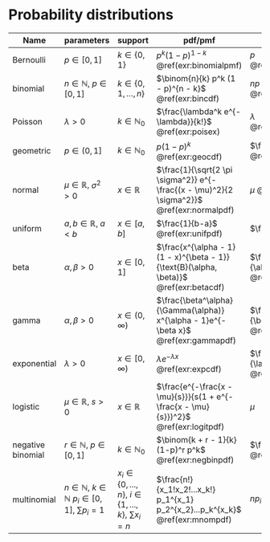 # Probability distributions


Name | parameters | support | pdf/pmf | mean | variance
--- | --- | --- | --- | --- | ---
Bernoulli | $p \in [0,1]$ | $k \in \{0,1\}$ | $p^k (1 - p)^{1 - k}$ <br> \@ref(exr:binomialpmf) | $p$ <br> \@ref(exr:Bernev) |  $p(1-p)$ <br> \@ref(exr:Bernev)
binomial |$n \in \mathbb{N}$, $p \in [0,1]$| $k \in \{0,1,\dots,n\}$ | $\binom{n}{k} p^k (1 - p)^{n - k}$ <br> \@ref(exr:bincdf) |$np$ <br> \@ref(exr:binomev) |  $np(1-p)$ <br> \@ref(exr:binomev)
Poisson |$\lambda > 0$| $k \in \mathbb{N}_0$ | $\frac{\lambda^k e^{-\lambda}}{k!}$ <br> \@ref(exr:poisex) |  $\lambda$ <br> \@ref(exr:poisev) | $\lambda$ <br> \@ref(exr:poisev)
geometric | $p \in (0,1]$ | $k \in \mathbb{N}_0$ | $p(1-p)^k$ <br> \@ref(exr:geocdf) | $\frac{1 - p}{p}$ <br> \@ref(exr:geoev)| $\frac{1 - p}{p^2}$ <br> \@ref(exr:geovar)
normal |$\mu \in \mathbb{R}$, $\sigma^2 > 0$ | $x \in \mathbb{R}$ |$\frac{1}{\sqrt{2 \pi \sigma^2}} e^{-\frac{(x - \mu)^2}{2 \sigma^2}}$ <br> \@ref(exr:normalpdf) | $\mu$ \@ref(exr:normev) | $\sigma^2$ \@ref(exr:normev)
uniform |$a,b \in \mathbb{R}$, $a < b$| $x \in [a,b]$ | $\frac{1}{b-a}$ <br> \@ref(exr:unifpdf) | $\frac{a+b}{2}$ | $\frac{(b-a)^2}{12}$
beta |$\alpha,\beta > 0$| $x \in [0,1]$ | $\frac{x^{\alpha - 1} (1 - x)^{\beta - 1}}{\text{B}(\alpha, \beta)}$ <br> \@ref(exr:betacdf) | $\frac{\alpha}{\alpha + \beta}$ \@ref(exr:betaev)| $\frac{\alpha \beta}{(\alpha + \beta)^2(\alpha + \beta + 1)}$ \@ref(exr:betaev)
gamma |$\alpha,\beta > 0$| $x \in (0, \infty)$ | $\frac{\beta^\alpha}{\Gamma(\alpha)} x^{\alpha - 1}e^{-\beta x}$  <br> \@ref(exr:gammapdf) |$\frac{\alpha}{\beta}$ <br> \@ref(exr:gammaev) | $\frac{\alpha}{\beta^2}$ <br> \@ref(exr:gammaev)
exponential |$\lambda > 0$| $x \in [0, \infty)$ | $\lambda e^{-\lambda x}$ <br> \@ref(exr:expcdf) |$\frac{1}{\lambda}$ <br> \@ref(exr:expev)   |$\frac{1}{\lambda^2}$ <br> \@ref(exr:expev)
logistic |$\mu \in \mathbb{R}$, $s > 0$| $x \in \mathbb{R}$ | $\frac{e^{-\frac{x - \mu}{s}}}{s(1 + e^{-\frac{x - \mu}{s}})^2}$ <br> \@ref(exr:logitpdf) | $\mu$ | $\frac{s^2 \pi^2}{3}$
negative binomial |$r \in \mathbb{N}$, $p \in [0,1]$| $k \in \mathbb{N}_0$ | $\binom{k + r - 1}{k}(1-p)^r p^k$ <br> \@ref(exr:negbinpdf) | $\frac{rp}{1 - p}$ <br> \@ref(exr:nbev)| $\frac{rp}{(1 - p)^2}$ <br> \@ref(exr:nbev)
multinomial |$n \in \mathbb{N}$, $k \in \mathbb{N}$ $p_i \in [0,1]$, $\sum p_i = 1$  | $x_i \in \{0,..., n\}$, $i \in \{1,...,k\}$, $\sum{x_i} = n$ | $\frac{n!}{x_1!x_2!...x_k!} p_1^{x_1} p_2^{x_2}...p_k^{x_k}$ <br> \@ref(exr:mnompdf) | $np_i$ | $np_i(1-p_i)$
<!-- multivariate normal |$\frac{1}{(2 \pi)^{-\frac{k}{2}}} \text{det}(\Sigma)^{-\frac{1}{2}} \exp(-\frac{1}{2}(x - \mu)^T \Sigma^{-1} (x - \mu))$ | | |  -->





